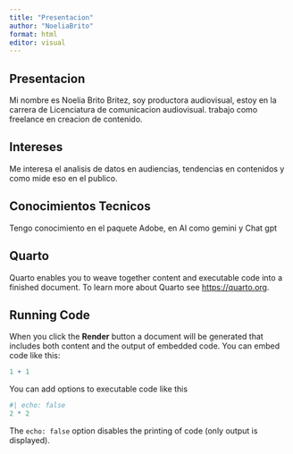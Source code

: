 ```yaml
---
title: "Presentacion"
author: "NoeliaBrito"
format: html
editor: visual
---
```


## Presentacion

Mi nombre es Noelia Brito Britez, soy productora audiovisual, estoy en la carrera de Licenciatura de comunicacion audiovisual. trabajo como freelance en creacion de contenido.

## Intereses

Me interesa el analisis de datos en audiencias, tendencias en contenidos y como mide eso en el publico.

## Conocimientos Tecnicos

Tengo conocimiento en el paquete Adobe, en AI como gemini y Chat gpt

## Quarto

Quarto enables you to weave together content and executable code into a finished document. To learn more about Quarto see <https://quarto.org>.

## Running Code

When you click the **Render** button a document will be generated that includes both content and the output of embedded code. You can embed code like this:

```r
1 + 1
```

You can add options to executable code like this

```r
#| echo: false
2 * 2
```

The `echo: false` option disables the printing of code (only output is displayed).
